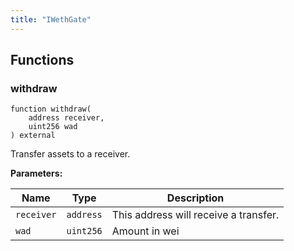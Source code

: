 ```yaml
---
title: "IWethGate"
---
```


## Functions

### withdraw

```solidity
function withdraw(
    address receiver,
    uint256 wad
) external
```

Transfer assets to a receiver.

**Parameters:**

| Name      | Type      | Description                        |
|-----------|-----------|------------------------------------|
| `receiver`| `address` | This address will receive a transfer.|
| `wad`     | `uint256` | Amount in wei                      |

